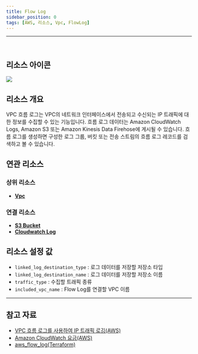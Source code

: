 ```yaml
---
title: Flow Log
sidebar_position: 0
tags: [AWS, 리소스, Vpc, FlowLog]
---
```







<hr />
<br />

## 리소스 아이콘

<img src={icon} />

## 리소스 개요

VPC 흐름 로그는 VPC의 네트워크 인터페이스에서 전송되고 수신되는 IP 트래픽에 대한 정보를 수집할 수 있는 기능입니다. 흐름 로그 데이터는 Amazon CloudWatch Logs, Amazon S3 또는 Amazon Kinesis Data Firehose에 게시될 수 있습니다. 흐름 로그를 생성하면 구성한 로그 그룹, 버킷 또는 전송 스트림의 흐름 로그 레코드를 검색하고 볼 수 있습니다.

## 연관 리소스

### 상위 리소스

-   [**Vpc**](https://docs.cstudio.app/docs/resource/aws/Vpc/)

### 연결 리소스

-   [**S3 Bucket**](https://docs.cstudio.app/docs/resource/aws/S3/S3Bucket)
-   [**Cloudwatch Log**](https://docs.cstudio.app/docs/resource/aws/Cloudwatch/Log)

## 리소스 설정 값

-   `linked_log_destination_type` : 로그 데이터를 저장할 저장소 타입
-   `linked_log_destination_name` : 로그 데이터를 저장할 저장소 이름
-   `traffic_type` : 수집할 트래픽 종류
-   `included_vpc_name` : Flow Log를 연결할 VPC 이름

---

## 참고 자료

-   [VPC 흐름 로그를 사용하여 IP 트래픽 로깅(AWS)](https://docs.aws.amazon.com/ko_kr/vpc/latest/userguide/flow-logs.html)
-   [Amazon CloudWatch 요금(AWS)](zzzhttps://aws.amazon.com/ko/cloudwatch/pricing/)
-   [aws_flow_log(Terraform)](https://registry.terraform.io/providers/hashicorp/aws/latest/docs/resources/flow_log)
